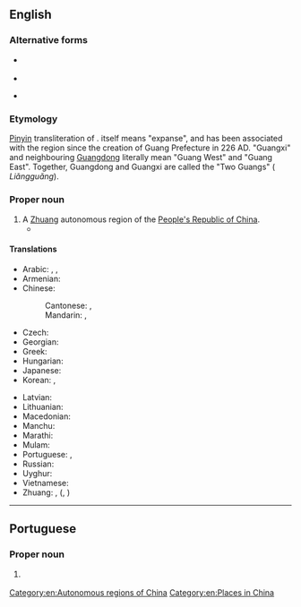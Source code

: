 {{also|Guǎngxī}}
==English==
{{wikipedia}}
{{commonscat}}

===Alternative forms===
* {{q|from [[Wade-Giles]]}} {{l|en|Kuang-hsi}}
* {{l|en|Kwangsi}}
* {{q|obsolete}} {{l|en|Quangsi}}

===Etymology===
[[pinyin|Pinyin]] transliteration of {{bor|en|cmn|-}} {{zh-l|廣西|tr=Guǎngxī}}. {{zh-l|廣|tr=guǎng}} itself means "expanse", and has been associated with the region since the creation of Guang Prefecture in 226 AD. "Guangxi" and neighbouring [[Guangdong]] literally mean "Guang West" and "Guang East". Together, Guangdong and Guangxi are called the "Two Guangs" ({{zh-l|兩廣}} ''Liǎngguǎng'').

===Proper noun===
{{en-proper noun}}

# A [[Zhuang]] autonomous region of the [[People's Republic of China]].
#* {{quote-book
|en
|year=1975
|last=Goldwasser
|first=Janet
|author2=Stuart Dowty
|chapter=National Minorities
|title=Huan-Ying: Worker's China
|url=https://archive.org/details/huanyingworkersc0000gold/
|location=[[New York]]
|publisher={{w|Monthly Review Press}}
|ISBN=0-85345-337-7
|LCCN=74-7790
|OCLC=471721488
|page=327
|pageurl=https://archive.org/details/huanyingworkersc0000gold/page/327/
|text=Cadres from minority groups have multiplied rapidly since Liberation. For example, in the early 1950s there were only about nine hundred cadres from minorities in the '''Guangxi'''-Zhuang Autonomous Region. In 1970 there were about seventy-eight thousand. More recent press reports indicate that this trend is continuing.}}

====Translations====
{{trans-top|province in China}}
* Arabic: {{t|ar|قْوَانْغْشِي|m|tr=qwanḡšī}}, {{t|ar|غْوَانْغْشِي|m|tr=ḡwanḡšī}}, {{t|ar|جْوَانْجْشِي|m|tr=gwangšī}}
* Armenian: {{t|hy|Գուանսի}}
* Chinese:
*: Cantonese: {{t|yue|廣西|sc=Hani}}, {{t|yue|广西|tr=gwong2 sai1|sc=Hani}}
*: Mandarin: {{t+|cmn|廣西|sc=Hani}}, {{t+|cmn|广西|tr=Guǎngxī|sc=Hani}}
* Czech: {{t|cs|Kuang-si}}
* Georgian: {{t|ka|გუანსი}}
* Greek: {{t|el|Κουανγκσί}}
* Hungarian: {{t|hu|Kuanghszi}}
* Japanese: {{t|ja|広西|tr=こうせい, Kōsei}}
* Korean: {{t|ko|^광시}}, {{t|ko|광서}}
{{trans-mid}}
* Latvian: {{t|lv|Guansji}}
* Lithuanian: {{t|lt|Guangsi}}
* Macedonian: {{t|mk|Гуа́нгсји}}
* Manchu: {{t|mnc|ᡤᡠᠸᠠᠩᠰᡳ}}
* Marathi: {{t|mr|कुआंग्शी}}
* Mulam: {{t-needed|mlm}}
* Portuguese: {{t|pt|Guangxi}}, {{t|pt|Quancim}}
* Russian: {{t|ru|Гуанси́}} {{qualifier|indeclinable}}
* Uyghur: {{t|ug|گۇاڭشى}}
* Vietnamese: {{t+|vi|Quảng Tây}}
* Zhuang: {{t|za|Gvangjsih}}, {{t|za|Guengjsae}} ({{t|za|廣西}}, {{t|za|广西}})
{{trans-bottom}}

[[Category:en:Autonomous regions of China]]
[[Category:en:Places in China]]

----

==Portuguese==

===Proper noun===
{{pt-proper noun}}

# {{place|pt|autonomous region|c/China|t1=Guangxi}}
#: {{syn|pt|Quancim}}